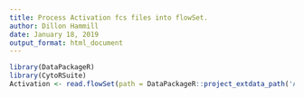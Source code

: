 ```yaml
---
title: Process Activation fcs files into flowSet.
author: Dillon Hammill
date: January 18, 2019
output_format: html_document
---
```

```r
library(DataPackageR)
library(CytoRSuite)
Activation <- read.flowSet(path = DataPackageR::project_extdata_path('Activation'))
```
